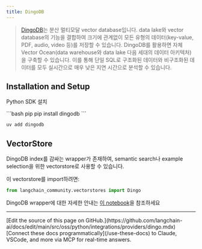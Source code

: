 ```yaml
---
title: DingoDB
---
```


>[DingoDB](https://github.com/dingodb)는 분산 멀티모달 vector
> database입니다. data lake와 vector database의 기능을 결합하여
> 크기에 관계없이 모든 유형의 데이터(key-value, PDF, audio,
> video 등)를 저장할 수 있습니다. DingoDB를 활용하면
> 자체 Vector Ocean(data warehouse와 data lake 다음 세대의 데이터 아키텍처)을 구축할 수 있습니다. 이를 통해
> 단일 SQL로 구조화된 데이터와 비구조화된 데이터를 모두 실시간으로
> 매우 낮은 지연 시간으로 분석할 수 있습니다.

## Installation and Setup

Python SDK 설치

<CodeGroup>
```bash pip
pip install dingodb
```

```bash uv
uv add dingodb
```
</CodeGroup>

## VectorStore

DingoDB index를 감싸는 wrapper가 존재하여, semantic search나 example selection을 위한 vectorstore로 사용할 수 있습니다.

이 vectorstore를 import하려면:

```python
from langchain_community.vectorstores import Dingo
```

DingoDB wrapper에 대한 자세한 안내는 [이 notebook](/oss/python/integrations/vectorstores/dingo)을 참조하세요

---

<Callout icon="pen-to-square" iconType="regular">
    [Edit the source of this page on GitHub.](https://github.com/langchain-ai/docs/edit/main/src/oss/python/integrations/providers/dingo.mdx)
</Callout>
<Tip icon="terminal" iconType="regular">
    [Connect these docs programmatically](/use-these-docs) to Claude, VSCode, and more via MCP for    real-time answers.
</Tip>
